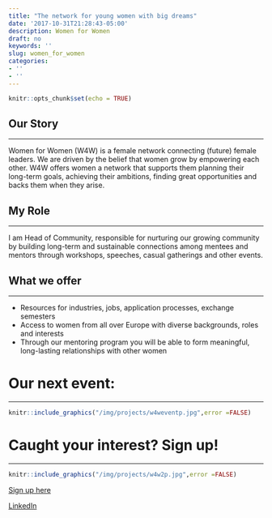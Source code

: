 ```yaml
---
title: "The network for young women with big dreams"
date: '2017-10-31T21:28:43-05:00'
description: Women for Women
draft: no
keywords: ''
slug: women_for_women
categories:
- ''
- ''
---
```

```r
knitr::opts_chunk$set(echo = TRUE)
```

## Our Story
***
Women for Women (W4W) is a female network connecting (future) female leaders. We are driven by the belief that women grow by empowering each other. W4W offers women a network that supports them planning their long-term goals, achieving their ambitions, finding great opportunities and backs them when they arise.


## My Role
***
I am Head of Community, responsible for nurturing our growing community by building long-term and sustainable connections among mentees and mentors through workshops, speeches, casual gatherings and other events.


## What we offer
***
- Resources for industries, jobs, application processes, exchange semesters
- Access to women from all over Europe with diverse backgrounds, roles and interests
- Through our mentoring program you will be able to form meaningful, long-lasting relationships with other women

# Our next event:
***
```r
knitr::include_graphics("/img/projects/w4weventp.jpg",error =FALSE)
```

# Caught your interest? Sign up!
***
```r
knitr::include_graphics("/img/projects/w4w2p.jpg",error =FALSE)
```

  [Sign up here](https://www.womenforwomen.ch/the-initiative)
  
  [LinkedIn](https://www.linkedin.com/company/women-for-women-inc/)











